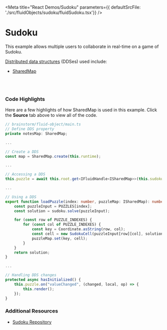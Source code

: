 
<Meta title="React Demos/Sudoku" parameters={{ defaultSrcFile: './src/fluidObjects/sudoku/fluidSudoku.tsx'}} />

# Sudoku

This example allows multiple users to collaborate in real-time on a game of Sudoku.

<a href="https://fluidframework.com/docs/concepts/dds/" target="_blank">Distributed data structures</a> (DDSes) used include:

* <a href="https://fluidframework.com/apis/map/sharedmap/" target="_blank">SharedMap</a>

<Story name="Demo">
  <FluidLoader factory={fluidExport} title={FluidSudokuName}></FluidLoader>
</Story>

<br /><br />

### Code Highlights

Here are a few highlights of how SharedMap is used in this example. Click the **Source** tab above to 
view all of the code.

```typescript
// brainstorm/fluid-object/main.ts
// Define DDS property
private notesMap: SharedMap;

...

// Create a DDS
const map = SharedMap.create(this.runtime);

...

// Accessing a DDS
this.puzzle = await this.root.get<IFluidHandle<ISharedMap>>(this.sudokuMapKey).get();

...

// Using a DDS
export function loadPuzzle(index: number, puzzleMap: ISharedMap): number[][] {
    const puzzleInput = PUZZLES[index];
    const solution = sudoku.solve(puzzleInput);

    for (const row of PUZZLE_INDEXES) {
        for (const col of PUZZLE_INDEXES) {
            const key = Coordinate.asString(row, col);
            const cell = new SudokuCell(puzzleInput[row][col], solution[row][col], key);
            puzzleMap.set(key, cell);
        }
    }
    return solution;
}

...

// Handling DDS changes
protected async hasInitialized() {
    this.puzzle.on("valueChanged", (changed, local, op) => {
        this.render();
    });
}
```

### Additional Resources

* <a href="https://github.com/microsoft/FluidExamples" target="_blank">Sudoku Repository</a>
